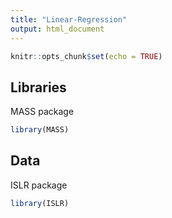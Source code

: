 ```yaml
---
title: "Linear-Regression"
output: html_document
---
```


```r
knitr::opts_chunk$set(echo = TRUE)
```

## Libraries

MASS package

```r
library(MASS)
```

## Data

ISLR package

```r
library(ISLR)
```





